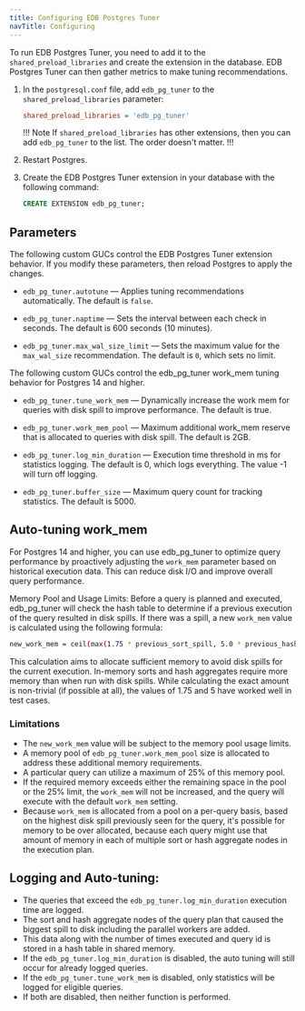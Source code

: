 ```yaml
---
title: Configuring EDB Postgres Tuner
navTitle: Configuring
--- 
```


To run EDB Postgres Tuner, you need to add it to the `shared_preload_libraries` and create the extension in the database. EDB Postgres Tuner can then gather metrics to make tuning recommendations. 

1. In the `postgresql.conf` file, add `edb_pg_tuner` to the `shared_preload_libraries` parameter:

   ```ini
   shared_preload_libraries = 'edb_pg_tuner'
   ```

   !!! Note
   If `shared_preload_libraries` has other extensions, then you can add `edb_pg_tuner` to the list. The order doesn't matter. 
   !!!

1. Restart Postgres. 

1. Create the EDB Postgres Tuner extension in your database with the following command: 

   ```sql
   CREATE EXTENSION edb_pg_tuner;
   ```

## Parameters 

The following custom GUCs control the EDB Postgres Tuner extension behavior. If you modify these parameters, then reload Postgres to apply the changes. 

- `edb_pg_tuner.autotune` &mdash; Applies tuning recommendations automatically. The default is `false`. 

- `edb_pg_tuner.naptime` &mdash; Sets the interval between each check in seconds. The default is 600 seconds (10 minutes).

- `edb_pg_tuner.max_wal_size_limit` &mdash; Sets the maximum value for the `max_wal_size` recommendation. The default is `0`, which sets no limit.

The following custom GUCs control the edb_pg_tuner work_mem tuning behavior for Postgres 14 and higher.  

- `edb_pg_tuner.tune_work_mem` &mdash; Dynamically increase the work mem for queries with disk spill to improve performance. The default is true.

- `edb_pg_tuner.work_mem_pool` &mdash; Maximum additional work_mem reserve that is allocated to queries with disk spill. The default is 2GB.

- `edb_pg_tuner.log_min_duration` &mdash; Execution time threshold in ms for statistics logging. The default is 0, which logs everything. The value -1 will turn off logging.

- `edb_pg_tuner.buffer_size` &mdash; Maximum query count for tracking statistics. The default is 5000.


## Auto-tuning work_mem

For Postgres 14 and higher, you can use edb_pg_tuner to optimize query performance by proactively adjusting the `work_mem` parameter based on historical execution data. This can reduce disk I/O and improve overall query performance.

Memory Pool and Usage Limits:
Before a query is planned and executed, edb_pg_tuner will check the hash table to determine if a previous execution of the query resulted in disk spills. If there was a spill, a new `work_mem` value is calculated using the following formula:

```bash
new_work_mem = ceil(max(1.75 * previous_sort_spill, 5.0 * previous_hash_spill))
```
This calculation aims to allocate sufficient memory to avoid disk spills for the current execution. 
In-memory sorts and hash aggregates require more memory than when run with disk spills. 
While calculating the exact amount is non-trivial (if possible at all), the values of 1.75 and 5 have worked well in test cases. 

### Limitations

- The `new_work_mem` value will be subject to the memory pool usage limits.
- A memory pool of `edb_pg_tuner.work_mem_pool` size is allocated to address these additional memory requirements. 
- A particular query can utilize a maximum of 25% of this memory pool. 
- If the required memory exceeds either the remaining space in the pool or the 25% limit, the `work_mem` will not be increased, and the query will execute with the default `work_mem` setting.
- Because `work_mem` is allocated from a pool on a per-query basis, based on the highest disk spill previously seen for the query, it's possible for memory to be over allocated, because each query might use that amount of memory in each of multiple sort or hash aggregate nodes in the execution plan.

## Logging and Auto-tuning:

- The queries that exceed the `edb_pg_tuner.log_min_duration` execution time are logged. 
- The sort and hash aggregate nodes of the query plan that caused the biggest spill to disk including the parallel workers are added. 
- This data along with the number of times executed and query id is stored in a hash table in shared memory.
- If the `edb_pg_tuner.log_min_duration` is disabled, the auto tuning will still occur for already logged queries.
- If the `edb_pg_tuner.tune_work_mem` is disabled, only statistics will be logged for eligible queries.
- If both are disabled, then neither function is performed.